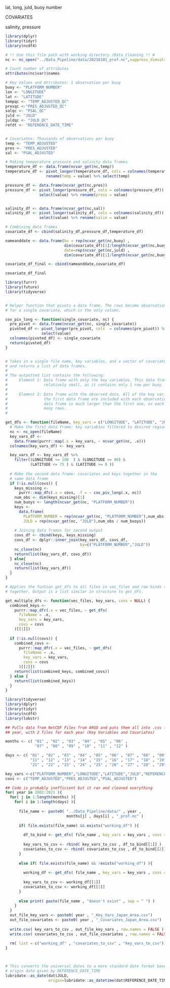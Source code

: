 
lat, long, juld, buoy number

COVARIATES

salinity, pressure



```r

library(dplyr)
library(tidyr)
library(ncdf4)

# !! Use this file path with working directory /Data_Cleaning !! #
nc <- nc_open("../Data_Pipeline/data/20210101_prof.nc",suppress_dimvals=TRUE)

# Count number of attributes
attributes(nc$var)$names

# Key Values and Attributes: 1 observation per buoy
buoy <- "PLATFORM_NUMBER"
lon <- "LONGITUDE"
lat <- "LATITUDE"
tempqc <- "TEMP_ADJUSTED_QC" 
presqc <-"PRES_ADJUSTED_QC" 
salqc <- "PSAL_QC" 
juld <- "JULD" 
juldqc <- "JULD_QC"
refdt <- "REFERENCE_DATE_TIME"


# Covariates: Thousands of observations per buoy  
temp <- "TEMP_ADJUSTED"
pres <- "PRES_ADJUSTED"  
sal <- "PSAL_ADJUSTED"

# Making temperature pressure and salinity data frames
temperature_df <- data.frame(ncvar_get(nc,temp)) 
temperature_df <- pivot_longer(temperature_df, cols = colnames(temperature_df)) %>%
                  rename(temp = value) %>% select(temp)

pressure_df <- data.frame(ncvar_get(nc,pres))
pressure_df <- pivot_longer(pressure_df, cols = colnames(pressure_df)) %>%
               select(value) %>% rename(press = value)


salinity_df <- data.frame(ncvar_get(nc,sal))
salinity_df <- pivot_longer(salinity_df, cols = colnames(salinity_df)) %>%
               select(value) %>% rename(salin = value)

# Combining data frames
covariate_df <- cbind(salinity_df,pressure_df,temperature_df) 

nameanddate <- data.frame(bu = rep(ncvar_get(nc,buoy) ,
                          dim(covariate_df)[1]/length(ncvar_get(nc,buoy))) ,
                          date=rep(ncvar_get(nc,juld) ,
                          dim(covariate_df)[1]/length(ncvar_get(nc,buoy))))

covariate_df_final <- cbind(nameanddate,covariate_df)

covariate_df_final

```



```r
library(furrr)
library(future)
library(tidyverse)


# Helper function that pivots a data frame. The rows become observations
# for a single covariate, which is the only column.

cov_piv_long <- function(single_covariate, nc) {
  pre_pivot <- data.frame(ncvar_get(nc, single_covariate))
  pivoted_df <- pivot_longer(pre_pivot, cols  = colnames(pre_pivot)) %>%
                select(value)
  colnames(pivoted_df) <- single_covariate
  return(pivoted_df)
}


# Takes in a single file name, key variables, and a vector of covariates
# and returns a list of data frames.
#
# The outputted list contains the following:
#     Element 1: Data frame with only the key variables. This data frame is
#                relatively small, as it contains only 1 row per buoy.
#   
#     Element 2: Data frame with the observed data. All of the key variables from
#                the first data frame are included with each observation. This
#                data frame is much larger than the first one, as each buoy has
#                many rows.
#

get_dfs <- function(fileName, key_vars = c("LONGITUDE", "LATITUDE", "JULD"), covs = NULL) {
  # Make the first data frame: key variables filtered to desired region
  nc <- nc_open(fileName)
  key_vars_df <-
    data.frame(purrr::map(.x = key_vars, ~ ncvar_get(nc, .x)))
  colnames(key_vars_df) <- key_vars

  key_vars_df <- key_vars_df %>% 
    filter((LONGITUDE <= 180  ) & (LONGITUDE >= 90) &
           (LATITUDE <= 75 ) & (LATITUDE >= 0 ))   
  
  # Make the second data frame: covariates and keys together in the
  # same data frame
  if (!is.null(covs)) {
    keys_missing <-
      purrr::map_dfc(.x = covs, .f = ~ cov_piv_long(.x, nc))
    num_obs <- dim(keys_missing)[1]
    num_buoys <- length(ncvar_get(nc, "PLATFORM_NUMBER"))
    keys <-
      data.frame(
        PLATFORM_NUMBER = rep(ncvar_get(nc, "PLATFORM_NUMBER"),num_obs / num_buoys),
        JULD = rep(ncvar_get(nc, "JULD"),num_obs / num_buoys))
    
    # Joining data frames for second output
    covs_df <- cbind(keys, keys_missing)
    covs_df <- dplyr::inner_join(key_vars_df, covs_df,
                                 by=c("PLATFORM_NUMBER","JULD"))
    nc_close(nc)
    return(list(key_vars_df, covs_df))
  } else{
    nc_close(nc)
    return(list(key_vars_df))
  }
}

# Applies the funtion get_dfs to all files in vec_files and row binds them 
# together. Output is a list similar in structure to get_dfs.

get_multiple_dfs <- function(vec_files, key_vars, covs = NULL) {
  combined_keys <-
    purrr::map_dfr(.x = vec_files, ~ get_dfs(
      fileName = .x,
      key_vars = key_vars,
      covs = covs
    )[[1]])
  
  if (!is.null(covs)) {
    combined_covs <-
      purrr::map_dfr(.x = vec_files, ~ get_dfs(
        fileName = .x,
        key_vars = key_vars,
        covs = covs
      )[[2]])
    return(list(combined_keys, combined_covs))
  } else {
    return(list(combined_keys))
  }
}


```


```r

library(tidyverse)
library(dplyr)
library(tidyr)
library(ncdf4)
library(lobstr)

## Pulls data from NetCDF Files from ARGO and puts them all into .csv files by
## year, with 2 files for each year (Key Variables and Covariates)

months <- c( "01" , "02" , "03" , "04" , "05" , "06" ,
             "07" , "08" , "09" , "10" , "11" , "12" )

days <- c( "01" , "02" , "03" , "04" , "05" , "06" , "07" , "08" , "09" , "10" ,
           "11" , "12" , "13" , "14" , "15" , "16" , "17" , "18" , "19" , "20" ,
           "21" , "22" , "23" , "24" , "25" , "26" , "27" , "28" , "29" , "30" , "31" )

key_vars <-c("PLATFORM_NUMBER","LONGITUDE","LATITUDE","JULD","REFERENCE_DATE_TIME")
covs <- c("TEMP_ADJUSTED","PRES_ADJUSTED","PSAL_ADJUSTED")

## Code is probably inefficient but it ran and cleaned everything
for( year in 2002:2021 ){
  for( j in 1:length(months) ){
    for( i in 1:length(days) ){
      
      file_name <- paste0( "../Data_Pipeline/data/" , year , 
                           months[j] , days[i] , "_prof.nc" )
      
      if( file.exists(file_name) && exists("working_df") ){
      
        df_to_bind <- get_dfs( file_name , key_vars = key_vars , covs = covs)
        
        key_vars_to_csv <- rbind( key_vars_to_csv , df_to_bind[[1]] )
        covariates_to_csv <- rbind( covariates_to_csv , df_to_bind[[2]] )
      }
      
      else if( file.exists(file_name) && !exists("working_df") ){
        
        working_df <- get_dfs( file_name , key_vars = key_vars , covs = covs )
        
        key_vars_to_csv <- working_df[[1]]
        covariates_to_csv <- working_df[[2]]
      }
      
      else print( paste(file_name , "doesn't exist" , sep = " ") )
    }
  }
  out_file_key_vars <- paste0( year , "_Key_Vars_Japan_Area.csv")
  out_file_covariates <- paste0( year , "_Covariates_Japan_Area.csv")
  
  write.csv( key_vars_to_csv , out_file_key_vars , row.names = FALSE )
  write.csv( covariates_to_csv , out_file_covariates , row.names = FALSE )
  
  rm( list = c("working_df" , "covariates_to_csv" , "key_vars_to_csv"))
}




```



```r

# This converts the universal dates to a more standard date format based on the 
# origin date given by REFERENCE_DATE_TIME
lubridate::as_date(dat$JULD,
                   origin=lubridate::as_datetime(dat$REFERENCE_DATE_TIME))

```

